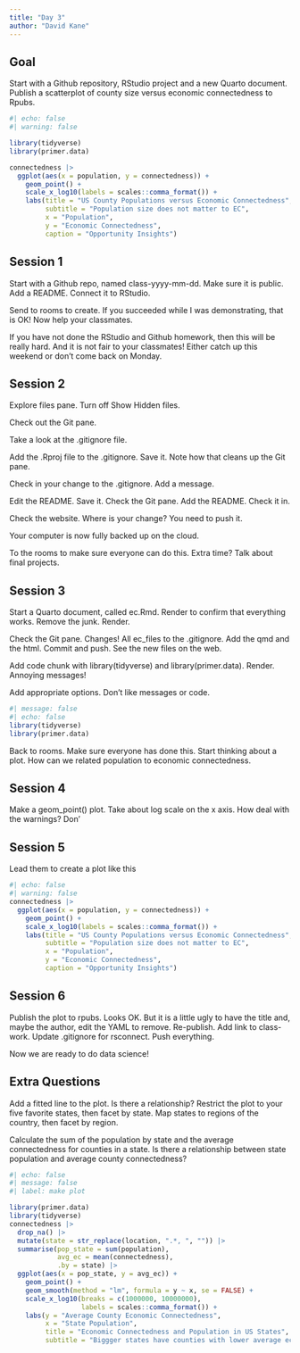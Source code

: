 ```yaml
---
title: "Day 3"
author: "David Kane"
---
```


## Goal

Start with a Github repository, RStudio project and a new Quarto document. Publish a scatterplot of county size versus economic connectedness to Rpubs.

```r
#| echo: false
#| warning: false

library(tidyverse)
library(primer.data)

connectedness |> 
  ggplot(aes(x = population, y = connectedness)) +
    geom_point() +
    scale_x_log10(labels = scales::comma_format()) +
    labs(title = "US County Populations versus Economic Connectedness",
         subtitle = "Population size does not matter to EC",
         x = "Population",
         y = "Economic Connectedness",
         caption = "Opportunity Insights")
```


## Session 1

Start with a Github repo, named class-yyyy-mm-dd. Make sure it is public. Add a README. Connect it to RStudio.  

Send to rooms to create. If you succeeded while I was demonstrating, that is OK! Now help your classmates.

If you have not done the RStudio and Github homework, then this will be really hard. And it is not fair to your classmates! Either catch up this weekend or don't come back on Monday.

## Session 2

Explore files pane. Turn off Show Hidden files.

Check out the Git pane.

Take a look at the .gitignore file.

Add the .Rproj file to the .gitignore. Save it. Note how that cleans up the Git pane. 

Check in your change to the .gitignore. Add a message.

Edit the README. Save it. Check the Git pane. Add the README. Check it in.

Check the website. Where is your change? You need to push it.

Your computer is now fully backed up on the cloud. 

To the rooms to make sure everyone can do this. Extra time? Talk about final projects.

## Session 3

Start a Quarto document, called ec.Rmd. Render to confirm that everything works. Remove the junk. Render.

Check the Git pane. Changes! All ec_files to the .gitignore. Add the qmd and the html. Commit and push. See the new files on the web.

Add code chunk with library(tidyverse) and library(primer.data). Render. Annoying messages! 

Add appropriate options. Don't like messages or code.

```r
#| message: false
#| echo: false
library(tidyverse)
library(primer.data)
```

Back to rooms. Make sure everyone has done this. Start thinking about a plot. How can we related population to economic connectedness.


## Session 4

Make a geom_point() plot. Take about log scale on the x axis. How deal with the warnings? Don'


## Session 5

Lead them to create a plot like this


```r
#| echo: false
#| warning: false
connectedness |> 
  ggplot(aes(x = population, y = connectedness)) +
    geom_point() +
    scale_x_log10(labels = scales::comma_format()) +
    labs(title = "US County Populations versus Economic Connectedness",
         subtitle = "Population size does not matter to EC",
         x = "Population",
         y = "Economic Connectedness",
         caption = "Opportunity Insights")
```

## Session 6

Publish the plot to rpubs. Looks OK. But it is a little ugly to have the title and, maybe the author, edit the YAML to remove. Re-publish. Add link to class-work. Update .gitignore for rsconnect. Push everything.

Now we are ready to do data science!

## Extra Questions

Add a fitted line to the plot. Is there a relationship?
Restrict the plot to your five favorite states, then facet by state.
Map states to regions of the country, then facet by region.

Calculate the sum of the population by state and the average connectedness for counties in a state. Is there a relationship between state population and average county connectedness?

```r
#| echo: false
#| message: false
#| label: make plot

library(primer.data)
library(tidyverse)
connectedness |> 
  drop_na() |> 
  mutate(state = str_replace(location, ".*, ", "")) |> 
  summarise(pop_state = sum(population),
            avg_ec = mean(connectedness),
            .by = state) |> 
  ggplot(aes(x = pop_state, y = avg_ec)) +
    geom_point() +
    geom_smooth(method = "lm", formula = y ~ x, se = FALSE) +
    scale_x_log10(breaks = c(1000000, 10000000),
                  labels = scales::comma_format()) +
    labs(y = "Average County Economic Connectedness",
         x = "State Population",
         title = "Economic Connectedness and Population in US States",
         subtitle = "Biggger states have counties with lower average economic connectedness.")
```

